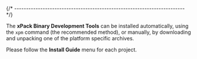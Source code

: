 
{/* ------------------------------------------------------------------------ */}

The **xPack Binary Development Tools** can be installed automatically,
using the `xpm` command
(the recommended method), or manually, by downloading and unpacking one of the
platform specific archives.

Please follow the **Install Guide** menu for each project.
